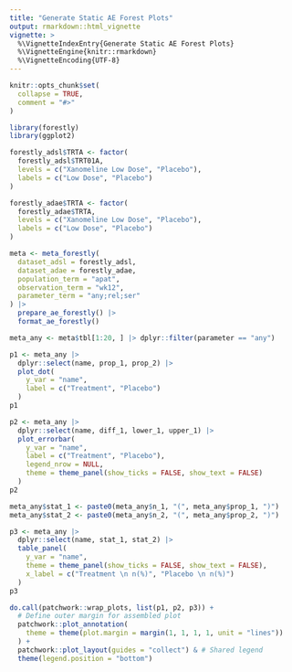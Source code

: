 ```yaml
---
title: "Generate Static AE Forest Plots"
output: rmarkdown::html_vignette
vignette: >
  %\VignetteIndexEntry{Generate Static AE Forest Plots}
  %\VignetteEngine{knitr::rmarkdown}
  %\VignetteEncoding{UTF-8}
---
```


```r
knitr::opts_chunk$set(
  collapse = TRUE,
  comment = "#>"
)
```

```r
library(forestly)
library(ggplot2)
```

```r
forestly_adsl$TRTA <- factor(
  forestly_adsl$TRT01A,
  levels = c("Xanomeline Low Dose", "Placebo"),
  labels = c("Low Dose", "Placebo")
)

forestly_adae$TRTA <- factor(
  forestly_adae$TRTA,
  levels = c("Xanomeline Low Dose", "Placebo"),
  labels = c("Low Dose", "Placebo")
)

meta <- meta_forestly(
  dataset_adsl = forestly_adsl,
  dataset_adae = forestly_adae,
  population_term = "apat",
  observation_term = "wk12",
  parameter_term = "any;rel;ser"
) |>
  prepare_ae_forestly() |>
  format_ae_forestly()
```

```r
meta_any <- meta$tbl[1:20, ] |> dplyr::filter(parameter == "any")
```

```r
p1 <- meta_any |>
  dplyr::select(name, prop_1, prop_2) |>
  plot_dot(
    y_var = "name",
    label = c("Treatment", "Placebo")
  )
p1
```

```r
p2 <- meta_any |>
  dplyr::select(name, diff_1, lower_1, upper_1) |>
  plot_errorbar(
    y_var = "name",
    label = c("Treatment", "Placebo"),
    legend_nrow = NULL,
    theme = theme_panel(show_ticks = FALSE, show_text = FALSE)
  )
p2
```

```r
meta_any$stat_1 <- paste0(meta_any$n_1, "(", meta_any$prop_1, ")")
meta_any$stat_2 <- paste0(meta_any$n_2, "(", meta_any$prop_2, ")")

p3 <- meta_any |>
  dplyr::select(name, stat_1, stat_2) |>
  table_panel(
    y_var = "name",
    theme = theme_panel(show_ticks = FALSE, show_text = FALSE),
    x_label = c("Treatment \n n(%)", "Placebo \n n(%)")
  )
p3
```

```r
do.call(patchwork::wrap_plots, list(p1, p2, p3)) +
  # Define outer margin for assembled plot
  patchwork::plot_annotation(
    theme = theme(plot.margin = margin(1, 1, 1, 1, unit = "lines"))
  ) +
  patchwork::plot_layout(guides = "collect") & # Shared legend
  theme(legend.position = "bottom")
```
